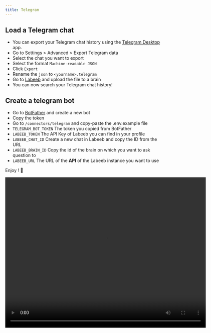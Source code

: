 ```yaml
---
title: Telegram
---
```


## Load a Telegram chat

- You can export your Telegram chat history using the [Telegram Desktop](https://desktop.telegram.org/) app.
- Go to Settings > Advanced > Export Telegram data
- Select the chat you want to export
- Select the format `Machine-readable JSON`
- Click `Export`
- Rename the `json` to `<yourname>.telegram`
- Go to [Labeeb](https://app.geramantix.com/) and upload the file to a brain
- You can now search your Telegram chat history!

## Create a telegram bot

- Go to [BotFather](https://t.me/botfather) and create a new bot
- Copy the token
- Go to `/connectors/telegram` and copy-paste the .env.example file
- `TELEGRAM_BOT_TOKEN` The token you copied from BotFather
- `LABEEB_TOKEN` The API Key of Labeeb you can find in your profile
- `LABEEB_CHAT_ID` Create a new chat in Labeeb and copy the ID from the URL
- `LABEEB_BRAIN_ID` Copy the id of the brain on which you want to ask question to
- `LABEEB_URL` The URL of the **API** of the Labeeb instance you want to use

Enjoy ! 🎉

<div style={{ textAlign: 'center' }}>
  <video width="640" height="480" controls>
    <source src="" type="video/mp4"/>
    Your browser does not support the video tag.
  </video>
</div>